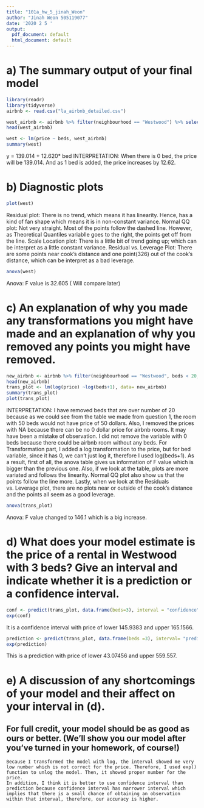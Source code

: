 ```yaml
---
title: "101a_hw_5_jinah_Weon"
author: "Jinah Weon 505119077"
date: '2020 2 5 '
output:
  pdf_document: default
  html_document: default
---
```



# a) The summary output of your final model
```r
library(readr)
library(tidyverse)
airbnb <- read.csv("la_airbnb_detailed.csv")

west_airbnb <- airbnb %>% filter(neighbourhood == "Westwood") %>% select(price, beds) %>% arrange(desc(beds))
head(west_airbnb)
```

```r
west <- lm(price ~ beds, west_airbnb)
summary(west)
```

y = 139.014 + 12.620* bed
INTERPRETATION: When there is 0 bed, the price will be 139.014. And as 1 bed is added, the price increases by 12.62.

# b) Diagnostic plots
```r
plot(west)
```

Residual plot: There is no trend, which means it has linearity. Hence, has a kind of fan shape which means it is in non-constant variance. 
Normal QQ plot: Not very straight. Most of the points follow the dashed line. However, as Theoretical Quantiles variablle goes to the right, the points get off from the line. 
Scale Location plot: There is a little bit of trend going up; which can be interpret as a little constant variance. 
Residual vs. Leverage Plot: There are some points near cook's distance and one point(326) out of the cook's distance, which can be interpret as a bad leverage.

```r
anova(west)
```

Anova: F value is 32.605 ( Will compare later)


# c) An explanation of why you made any transformations you might have made and an explanation of why you removed any points you might have removed.
```r
new_airbnb <- airbnb %>% filter(neighbourhood == "Westwood", beds < 20, !is.na(price)) %>% select(price, beds) %>% arrange(desc(beds)) # removing the outliers
head(new_airbnb)
trans_plot <- lm(log(price) ~log(beds+1), data= new_airbnb)  
summary(trans_plot)
plot(trans_plot)
```

INTERPRETATION: 
I have removed beds that are over number of 20 because as we could see from the table we made from question 1, the room with 50 beds would not have price of 50 dollars. Also, I removed the prices with NA because there can be no 0 dollar price for airbnb rooms. It may have been a mistake of observation. I did not remove the variable with 0 beds because there could be airbnb room without any beds. For Transformation part, I added a log transformation to the price, but for bed variable, since it has 0, we can't just log it, therefore I used log(beds+1). 
As a result, first of all, the anova table gives us information of F value which is bigger than the previous one. Also, if we look at the table, plots are more variated and follows the linearity. Normal QQ plot also show us that the points follow the line more. Lastly, when we look at the Residuals vs. Leverage plot, there are no plots near or outside of the cook's distance and the points all seem as a good leverage.


```r
anova(trans_plot)
```

Anova: F value changed to 146.1 which is a big increase. 


# d) What does your model estimate is the price of a rental in Westwood with 3 beds? Give an interval and indicate whether it is a prediction or a confidence interval.
```r
conf <- predict(trans_plot, data.frame(beds=3), interval = "confidence", level= 0.95)
exp(conf)
```

It is a confidence interval with price of lower 145.9383 and upper 165.1566.

```r
prediction <- predict(trans_plot, data.frame(beds =3), interval= "prediction", level= 0.95)
exp(prediction)
```

This is a prediction with price of lower 43.07456 and upper 559.557.

# e) A discussion of any shortcomings of your model and their affect on your interval in (d). 
## For full credit, your model should be as good as ours or better. (We'll show you our model after you've turned in your homework, of course!)
```{}
Because I transformed the model with log, the interval showed me very low number which is not correct for the price. Therefore, I used exp() function to unlog the model. Then, it showed proper number for the price. 
In addition, I think it is better to use confidence interval than prediction because confidence interval has narrower interval which implies that there is a small chance of obtaining an observation within that interval, therefore, our accuracy is higher. 
```







